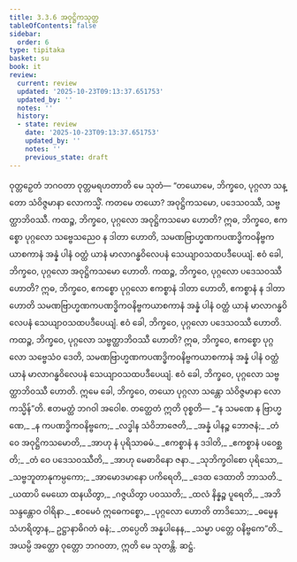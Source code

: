 ```yaml
---
title: 3.3.6 အဝုဋ္ဌိကသုတ္တ
tableOfContents: false
sidebar:
  order: 6
type: tipitaka
basket: su
book: it
review:
  current: review
  updated: '2025-10-23T09:13:37.651753'
  updated_by: ''
  notes: ''
  history:
  - state: review
    date: '2025-10-23T09:13:37.651753'
    updated_by: ''
    notes: ''
    previous_state: draft
---
```



<ReviewStatus review={frontmatter.review} showDetails={true} />

<HypothesisAnnotation frontmatter={frontmatter} />

<DynamicBreadcrumb />

<Division number="75" book="it" e="ch" v="18" p="239">

<Paragraph number="487" book="it">
ဝုတ္တဉှေတံ ဘဂဝတာ ဝုတ္တမရဟတာတိ မေ သုတံ—
</Paragraph>

<Paragraph number="488" book="it">
“တယောမေ, ဘိက္ခဝေ, ပုဂ္ဂလာ သန္တော သံဝိဇ္ဇမာနာ လောကသ္မိံ. ကတမေ တယော? အဝုဋ္ဌိကသမော, ပဒေသဝဿီ, သဗ္ဗတ္ထာဘိဝဿီ.
</Paragraph>

<Paragraph number="489" book="it">
ကထဉ္စ, ဘိက္ခဝေ, ပုဂ္ဂလော အဝုဋ္ဌိကသမော ဟောတိ? ဣဓ, ဘိက္ခဝေ, ဧကစ္စော ပုဂ္ဂလော သဗ္ဗေသညေဝ န ဒါတာ ဟောတိ, သမဏဗြာဟ္မဏကပဏဒ္ဓိကဝနိဗ္ဗကယာစကာနံ အန္နံ ပါနံ ဝတ္ထံ ယာနံ မာလာဂန္ဓဝိလေပနံ သေယျာဝသထပဒီပေယျံ. ဧဝံ ခေါ, ဘိက္ခဝေ, ပုဂ္ဂလော အဝုဋ္ဌိကသမော ဟောတိ.
</Paragraph>

<Paragraph number="490" book="it">
ကထဉ္စ, ဘိက္ခဝေ, ပုဂ္ဂလော ပဒေသဝဿီ ဟောတိ? ဣဓ, ဘိက္ခဝေ, ဧကစ္စော ပုဂ္ဂလော ဧကစ္စာနံ ဒါတာ ဟောတိ, ဧကစ္စာနံ န ဒါတာ ဟောတိ သမဏဗြာဟ္မဏကပဏဒ္ဓိကဝနိဗ္ဗကယာစကာနံ အန္နံ ပါနံ ဝတ္ထံ ယာနံ မာလာဂန္ဓဝိလေပနံ သေယျာဝသထပဒီပေယျံ. ဧဝံ ခေါ, ဘိက္ခဝေ, ပုဂ္ဂလော ပဒေသဝဿီ ဟောတိ.
</Paragraph>

<Paragraph number="491" book="it">
ကထဉ္စ, ဘိက္ခဝေ, ပုဂ္ဂလော သဗ္ဗတ္ထာဘိဝဿီ ဟောတိ? ဣဓ, ဘိက္ခဝေ, ဧကစ္စော ပုဂ္ဂလော သဗ္ဗေသံဝ ဒေတိ, သမဏဗြာဟ္မဏကပဏဒ္ဓိကဝနိဗ္ဗကယာစကာနံ အန္နံ ပါနံ ဝတ္ထံ ယာနံ မာလာဂန္ဓဝိလေပနံ သေယျာဝသထပဒီပေယျံ. ဧဝံ ခေါ, ဘိက္ခဝေ, ပုဂ္ဂလော သဗ္ဗတ္ထာဘိဝဿီ ဟောတိ. ဣမေ ခေါ, ဘိက္ခဝေ, တယော ပုဂ္ဂလာ သန္တော သံဝိဇ္ဇမာနာ လောကသ္မိန်”တိ. ဧတမတ္ထံ ဘဂဝါ အဝေါစ. တတ္ထေတံ ဣတိ ဝုစ္စတိ—
</Paragraph>

<Paragraph number="492" type="verses" book="it">
_“န သမဏေ န ဗြာဟ္မဏေ,_  
_န ကပဏဒ္ဓိကဝနိဗ္ဗကေ;_  
_လဒ္ဓါန သံဝိဘာဇေတိ,_  
_အန္နံ ပါနဉ္စ ဘောဇနံ;_  
_တံ ဝေ အဝုဋ္ဌိကသမောတိ,_  
_အာဟု နံ ပုရိသာဓမံ._  

</Paragraph>

<Paragraph number="493" type="verses" book="it">
_ဧကစ္စာနံ န ဒဒါတိ,_  
_ဧကစ္စာနံ ပဝေစ္ဆတိ;_  
_တံ ဝေ ပဒေသဝဿီတိ,_  
_အာဟု မေဓာဝိနော ဇနာ._  

</Paragraph>

<Paragraph number="494" type="verses" book="it">
_သုဘိက္ခဝါစော ပုရိသော,_  
_သဗ္ဗဘူတာနုကမ္ပကော;_  
_အာမောဒမာနော ပကိရေတိ,_  
_ဒေထ ဒေထာတိ ဘာသတိ._  

</Paragraph>

<Paragraph number="495" type="verses" book="it">
_ယထာပိ မေဃော ထနယိတွာ,_  
_ဂဇ္ဇယိတွာ ပဝဿတိ;_  
_ထလံ နိန္နဉ္စ ပူရေတိ,_  
_အဘိသန္ဒန္တောဝ ဝါရိနာ._  

</Paragraph>

<Paragraph number="496" type="verses" book="it">
_ဧဝမေဝံ ဣဓေကစ္စော,_  
_ပုဂ္ဂလော ဟောတိ တာဒိသော;_  
_ဓမ္မေန သံဟရိတွာန,_  
ဥဋ္ဌာနာဓိဂတံ ဓနံ;_  
_တပ္ပေတိ အန္နပါနေန,_  
_သမ္မာ ပတ္တေ ဝနိဗ္ဗကေ”တိ._  

</Paragraph>

<Paragraph number="497" book="it">
အယမ္ပိ အတ္ထော ဝုတ္တော ဘဂဝတာ, ဣတိ မေ သုတန္တိ.

</Paragraph>
</Division>

<Paragraph number="498" type="center" book="it">
ဆဋ္ဌံ.
</Paragraph>